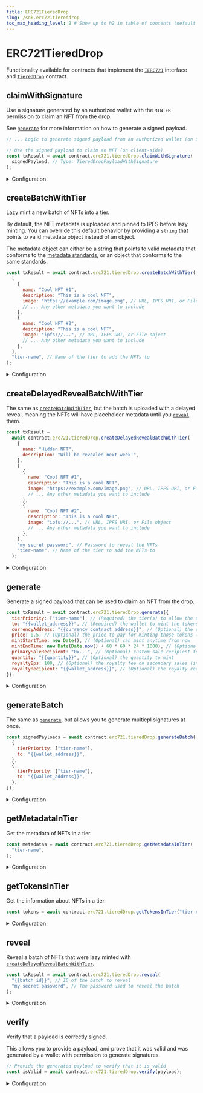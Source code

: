 ---
title: ERC721TieredDrop
slug: /sdk.erc721tiereddrop
toc_max_heading_level: 2 # Show up to h2 in table of contents (default is up to h3)
---

# ERC721TieredDrop

Functionality available for contracts that implement the
[`IERC721`](/contracts/IERC721) interface and
[`TieredDrop`](/contracts/TieredDrop)
contract.

## claimWithSignature

Use a signature generated by an authorized wallet with the `MINTER` permission to
claim an NFT from the drop.

See [`generate`](#generate) for more information on how to generate a signed payload.

```javascript
// ... Logic to generate signed payload from an authorized wallet (on server-side)

// Use the signed payload to claim an NFT (on client-side)
const txResult = await contract.erc721.tieredDrop.claimWithSignature(
  signedPayload, // Type: TieredDropPayloadWithSignature
);
```

<details>
    <summary>Configuration</summary>
    <div>

#### signedPayload

The signed payload from [`generate`](#generate) function.

Must be of type `TieredDropPayloadWithSignature`.

</div>
</details>

## createBatchWithTier

Lazy mint a new batch of NFTs into a tier.

By default, the NFT metadata is uploaded and pinned to IPFS before lazy minting.
You can override this default behavior by providing a `string` that points to valid
metadata object instead of an object.

The metadata object can either be a string that points to valid metadata that
conforms to the [metadata standards](https://docs.opensea.io/docs/metadata-standards#metadata-structure),
or an object that conforms to the same standards.

```javascript
const txResult = await contract.erc721.tieredDrop.createBatchWithTier(
  [
    {
      name: "Cool NFT #1",
      description: "This is a cool NFT",
      image: "https://example.com/image.png", // URL, IPFS URI, or File object
      // ... Any other metadata you want to include
    },
    {
      name: "Cool NFT #2",
      description: "This is a cool NFT",
      image: "ipfs://...", // URL, IPFS URI, or File object
      // ... Any other metadata you want to include
    },
  ],
  "tier-name", // Name of the tier to add the NFTs to
);
```

<details>
    <summary>Configuration</summary>
    <div>

#### metadatas

An array of strings that point to, or objects that contain
metadata that conforms to the [metadata standards](https://docs.opensea.io/docs/metadata-standards#metadata-structure).

#### tierName

The name of the tier to add the NFTs to.

Must be a `string`.

</div>
</details>

## createDelayedRevealBatchWithTier

The same as [`createBatchWithTier`](#createbatchwithtier), but the batch is uploaded with a delayed
reveal, meaning the NFTs will have placeholder metadata until you [`reveal`](#reveal) them.

```javascript
const txResult =
  await contract.erc721.tieredDrop.createDelayedRevealBatchWithTier(
    {
      name: "Hidden NFT",
      description: "Will be revealed next week!",
    },
    [
      {
        name: "Cool NFT #1",
        description: "This is a cool NFT",
        image: "https://example.com/image.png", // URL, IPFS URI, or File object
        // ... Any other metadata you want to include
      },
      {
        name: "Cool NFT #2",
        description: "This is a cool NFT",
        image: "ipfs://...", // URL, IPFS URI, or File object
        // ... Any other metadata you want to include
      },
    ],
    "my secret password", // Password to reveal the NFTs
    "tier-name", // Name of the tier to add the NFTs to
  );
```

<details>
    <summary>Configuration</summary>
    <div>

#### placeholder

The placeholder metadata to use for the NFTs until they are revealed.

Must be an object that conforms to the [metadata standards](https://docs.opensea.io/docs/metadata-standards#metadata-structure).

#### metadatas

An array of strings that point to, or objects that contain
metadata that conforms to the [metadata standards](https://docs.opensea.io/docs/metadata-standards#metadata-structure).

#### password

The password to [`reveal`](#reveal) the batch of NFTs.

:::warning Unrecoverable
Passwords cannot be recovered or reset. If you forget your password, you will not be able to reveal your NFTs.
:::

</div>
</details>

## generate

Generate a signed payload that can be used to claim an NFT from the drop.

```javascript
const txResult = await contract.erc721.tieredDrop.generate({
  tierPriority: ["tier-name"], // (Required) the tier(s) to allow the user to claim from
  to: "{{wallet_address}}", // (Required) the wallet to mint the tokens to
  currencyAddress: "{{currency_contract_address}}", // (Optional) the currency to pay with
  price: 0.5, // (Optional) the price to pay for minting those tokens (in the currency above)
  mintStartTime: new Date(), // (Optional) can mint anytime from now
  mintEndTime: new Date(Date.now() + 60 * 60 * 24 * 1000), // (Optional) to 24h from now,
  primarySaleRecipient: "0x...", // (Optional) custom sale recipient for this token mint
  quantity: "{{quantity}}", // (Optional) the quantity to mint
  royaltyBps: 100, // (Optional) the royalty fee on secondary sales (in bps: i.e. 100 = 1%)
  royaltyRecipient: "{{wallet_address}}", // (Optional) the royalty recipient on secondary sales
});
```

<details>
    <summary>Configuration</summary>
    <div>

The `mintRequest` object you provide to the `generate` function outlines what the signature can be used for.

The `tierPriority`, `to` fields are required, while the rest are optional.

#### tierPriority (required)

The tier(s) to allow the user to claim from.

```javascript
const signature = await contract.erc721.tieredDrop.generate({
  // highlight-next-line
  tierPriority: ["tier-name"],
  to: "{{wallet_address}}",
});
```

#### to (required)

The wallet address that can use this signature to mint tokens.

This is to prevent another wallet from intercepting the signature
and using it to mint tokens for themselves.

```javascript
const signature = await contract.erc721.tieredDrop.generate({
  tierPriority: ["tier-name"],
  // highlight-next-line
  to: "{{wallet_address}}",
});
```

#### currencyAddress (optional)

The address of the currency to pay for minting the tokens (use the [`price`](#price-optional) field to specify the price).

Defaults to `NATIVE_TOKEN_ADDRESS` (the native currency of the network, e.g. Ether on Ethereum).

```javascript
const signature = await contract.erc721.tieredDrop.generate({
  tierPriority: ["tier-name"],
  to: "{{wallet_address}}",
  // highlight-next-line
  currencyAddress: "{{currency_contract_address}}",
});
```

#### price (optional)

If you want the user to pay for minting the tokens, you can specify the price **per token**.

Defaults to `0` (free minting).

```javascript
const signature = await contract.erc721.tieredDrop.generate({
  tierPriority: ["tier-name"],
  to: "{{wallet_address}}",
  // highlight-next-line
  price: "{{price}}", // The user will have to pay `price * quantity` for minting the tokens
});
```

#### mintStartTime (optional)

The time from which the signature can be used to mint tokens.

Defaults to `Date.now()` (now).

```javascript
const signature = await contract.erc721.tieredDrop.generate({
  tierPriority: ["tier-name"],
  to: "{{wallet_address}}",
  // highlight-next-line
  mintStartTime: new Date(), // The user can mint the tokens from this time
});
```

#### mintEndTime (optional)

The time until which the signature can be used to mint tokens.

Defaults to `new Date(Date.now() + 1000 * 60 * 60 * 24 * 365 * 10),` (10 years from now).

```javascript
const signature = await contract.erc721.tieredDrop.generate({
  tierPriority: ["tier-name"],
  to: "{{wallet_address}}",
  // highlight-next-line
  mintEndTime: new Date(Date.now() + 60 * 60 * 24 * 1000), // The user can mint the tokens until this time
});
```

#### primarySaleRecipient (optional)

If a `price` is specified, the funds will be sent to the `primarySaleRecipient` address.

Defaults to the `primarySaleRecipient` address of the contract.

```javascript
const signature = await contract.erc721.tieredDrop.generate({
  tierPriority: ["tier-name"],
  to: "{{wallet_address}}",
  price: "{{price}}",
  // highlight-next-line
  primarySaleRecipient: "{{wallet_address}}", // The funds will be sent to this address
});
```

#### royaltyBps (optional)

The percentage fee you want to charge for secondary sales.

Defaults to the `royaltyBps` of the contract.

```javascript
const signature = await contract.erc721.tieredDrop.generate({
  tierPriority: ["tier-name"],
  to: "{{wallet_address}}",
  // highlight-next-line
  royaltyBps: 500, // A 5% royalty fee.
});
```

#### royaltyRecipient (optional)

The address that will receive the royalty fees from secondary sales.

Defaults to the `royaltyRecipient` address of the contract.

```javascript
const signature = await contract.erc721.tieredDrop.generate({
  tierPriority: ["tier-name"],
  to: "{{wallet_address}}",
  royaltyBps: 500, // A 5% royalty fee.
  // highlight-next-line
  royaltyRecipient: "{{wallet_address}}", // The royalty fees will be sent to this address
});
```

#### quantity (optional)

The number of tokens this signature can be used to mint.

```javascript
const signature = await contract.erc721.tieredDrop.generate({
  tierPriority: ["tier-name"],
  to: "{{wallet_address}}",
  // highlight-next-line
  quantity: "{{quantity}}",
});
```

</div>
</details>

## generateBatch

The same as [`generate`](#generate), but allows you to generate multiepl signatures at once.

```javascript
const signedPayloads = await contract.erc721.tieredDrop.generateBatch([
  {
    tierPriority: ["tier-name"],
    to: "{{wallet_address}}",
  },
  {
    tierPriority: ["tier-name"],
    to: "{{wallet_address}}",
  },
]);
```

<details>
  <summary>Configuration</summary>
  <div>

#### payloadsToSign

An array of objects containing the configuration options for each signature.

See [`generate`](#generate) for the configuration options available for each signature.

</div>
</details>

## getMetadataInTier

Get the metadata of NFTs in a tier.

```javascript
const metadatas = await contract.erc721.tieredDrop.getMetadataInTier(
  "tier-name",
);
```

<details>
    <summary>Configuration</summary>
    <div>

#### tier

The tier to get the NFT metadata for.

Must be a `string`.

### Return Value

If the tier cannot be found, returns `undefined`.

Otherwise, returns an array of `NFTMetadata` objects containing the metadata of the NFTs in the tier.

```typescript
{
    uri: string; // The raw URI of the metadata
    owner: string;
    name?: string | number | undefined;
    description?: string | null | undefined;
    image?: string | null | undefined; // If the image is hosted on IPFS, the URL is https://gateway.ipfscdn.io/ipfs/<hash>
    external_url?: string | null | undefined;
    animation_url?: string | null | undefined;
    background_color?: string | undefined;
    properties?: {
        [x: string]: unknown;
    } | {
        [x: string]: unknown;
    }[] | undefined;
}[]
```

</div>
</details>

## getTokensInTier

Get the information about NFTs in a tier.

```javascript
const tokens = await contract.erc721.tieredDrop.getTokensInTier("tier-name");
```

<details>
    <summary>Configuration</summary>
    <div>

#### tier

The tier to get the NFTs for.

Must be a `string`.

### Return Value

Returns an array of `NFT` objects containing the NFT metadata.

Returns an `NFT` object containing the NFT metadata and other information about the NFT.

```typescript
{
  metadata: {
    id: string;
    uri: string; // The raw URI of the metadata
    owner: string;
    name?: string | number | undefined;
    description?: string | null | undefined;
    image?: string | null | undefined; // If the image is hosted on IPFS, the URL is https://gateway.ipfscdn.io/ipfs/<hash>
    external_url?: string | null | undefined;
    animation_url?: string | null | undefined;
    background_color?: string | undefined;
    properties?: {
        [x: string]: unknown;
    } | {
        [x: string]: unknown;
    }[] | undefined;
  };
  type: "ERC721";
}[]
```

</div>
</details>

## reveal

Reveal a batch of NFTs that were lazy minted with
[`createDelayedRevealBatchWithTier`](#createdelayedrevealbatchwithtier).

```javascript
const txResult = await contract.erc721.tieredDrop.reveal(
  "{{batch_id}}", // ID of the batch to reveal
  "my secret password", // The password used to reveal the batch
);
```

<details>
    <summary>Configuration</summary>
    <div>

#### batchId

The ID of the batch to reveal.

Must be a `string`, `number`, or `BigNumber`.

#### password

The password you set when creating the batch.

Must be a `string`.

</div>
</details>

## verify

Verify that a payload is correctly signed.

This allows you to provide a payload, and prove that it was valid and was generated
by a wallet with permission to generate signatures.

```javascript
// Provide the generated payload to verify that it is valid
const isValid = await contract.erc721.tieredDrop.verify(payload);
```

<details>
  <summary>Configuration</summary>
  <div>

#### payload (required)

The payload to verify.

Must be of type `TieredDropPayloadWithSignature`.

### Return Value

Returns `true` if the payload is valid, `false` otherwise.

```typescript
boolean;
```

</div>
</details>
